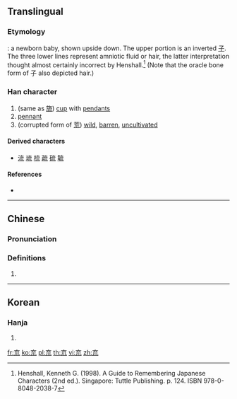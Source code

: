{{character info/new}}
{{also|旒|荒|巟|充}}

==Translingual==

===Etymology===
{{liushu|p}}: a newborn baby, shown upside down. The upper portion is an inverted [[子]]. The three lower lines represent amniotic fluid or hair, the latter interpretation thought almost certainly incorrect by Henshall.<ref>Henshall, Kenneth G. (1998). A Guide to Remembering Japanese Characters (2nd ed.). Singapore: Tuttle Publishing. p. 124. ISBN 978-0-8048-2038-7</ref> (Note that the oracle bone form of 子 also depicted hair.){{rfv-etymology|mul}}

===Han character===
{{Han char|rn=8|rad=亠|as=05|sn=7|four=|canj=YIHU|ids=⿱𠫓川}}

# (same as [[旒]]) [[cup]] with [[pendant]]s
# [[pennant]]
# (corrupted form of [[荒]]) [[wild]], [[barren]], [[uncultivated]]

====Derived characters====
* [[流]] [[琉]] [[梳]] [[疏]] [[硫]] [[毓]]

====References====
* {{Han ref|kx=0088.150|hdz=10284.040|uh=342C|ud=13356}}
<references/>
----

==Chinese==
{{zh-forms}}

===Pronunciation===
{{zh-pron
|m=liú
|c=lau4
|mc=
|oc=
|ma=
|cat=n,a
}}

===Definitions===
{{zh-hanzi}}

# {{rfdef|lang=zh}}

----

==Korean==

===Hanja===
{{ko-hanja|hangeul=류|rv=ryu|mr=ryu|y=lyu|eumhun=깃발|ehrv=gitbal|ehmr=kitpal|ehy=kispal}}

# {{defn|lang=ko|sort=亠05}}

[[fr:㐬]]
[[ko:㐬]]
[[pl:㐬]]
[[th:㐬]]
[[vi:㐬]]
[[zh:㐬]]
